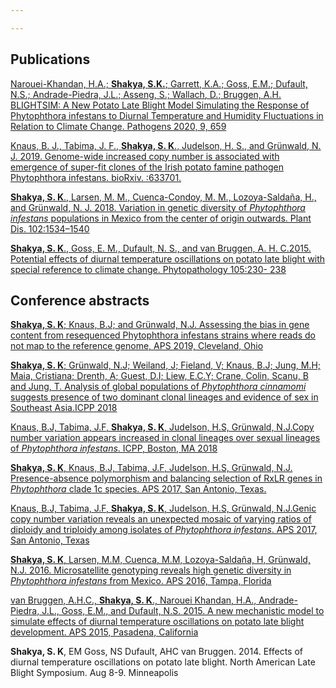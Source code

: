 ```yaml
---

---
```



## **Publications**

[Narouei-Khandan, H.A.; **Shakya, S.K.**; Garrett, K.A.; Goss, E.M.; Dufault, N.S.; Andrade-Piedra, J.L.; Asseng, S.; Wallach, D.; Bruggen, A.H. BLIGHTSIM: A New Potato Late Blight Model Simulating the Response of Phytophthora infestans to Diurnal Temperature and Humidity Fluctuations in Relation to Climate Change. Pathogens 2020, 9, 659](https://www.ncbi.nlm.nih.gov/pmc/articles/PMC7459445/)

[Knaus, B. J., Tabima, J. F., **Shakya, S. K**., Judelson, H. S., and Grünwald, N. J. 2019. Genome-wide increased copy number is associated with emergence of super-fit clones of the Irish potato famine pathogen Phytophthora infestans. bioRxiv. :633701.](https://doi.org/10.1101/633701)

[**Shakya, S. K**., Larsen, M. M., Cuenca-Condoy, M. M., Lozoya-Saldaña, H., and Grünwald, N. J. 2018. Variation in genetic diversity of *Phytophthora infestans* populations in Mexico from the center of origin outwards. Plant Dis. 102:1534–1540](https://apsjournals.apsnet.org/doi/10.1094/PDIS-11-17-1801-RE?mobileUi=0)


[**Shakya, S. K**., Goss, E. M., Dufault, N. S., and van Bruggen, A. H. C.2015. Potential effects of diurnal temperature oscillations on potato late blight with special reference to climate change. Phytopathology 105:230- 238](https://apsjournals.apsnet.org/doi/pdf/10.1094/PHYTO-05-14-0132-R)




## **Conference abstracts**

[**Shakya, S. K**; Knaus, B.J; and Grünwald, N.J. Assessing the bias in gene content from resequenced Phytophthora infestans strains where reads do not map to the reference genome, APS 2019, Cleveland, Ohio](https://apsnet.confex.com/apsnet/2019/meetingapp.cgi/Paper/14383)

[**Shakya, S. K**; Grünwald, N.J; Weiland, J; Fieland, V; Knaus, B.J; Jung, M.H; Maia,
Cristiana; Drenth, A; Guest, D.I; Liew, E.C.Y; Crane, Colin, Scanu, B and Jung, T.
Analysis of global populations of *Phytophthora cinnamomi* suggests presence of two
dominant clonal lineages and evidence of sex in Southeast Asia.ICPP 2018](https://apsjournals.apsnet.org/doi/pdf/10.1094/PHYTO-108-10-S1.1)

[Knaus, B.J, Tabima, J.F, **Shakya, S. K**, Judelson, H.S, Grünwald, N.J.Copy number variation appears increased in clonal lineages over sexual lineages of *Phytophthora infestans*. ICPP, Boston, MA 2018](https://apsjournals.apsnet.org/doi/pdf/10.1094/PHYTO-108-10-S1.1)

[**Shakya, S. K**, Knaus, B.J, Tabima, J.F, Judelson, H.S, Grünwald, N.J. Presence-absence
polymorphism and balancing selection of RxLR genes in *Phytophthora* clade 1c species.
APS 2017, San Antonio, Texas.](https://apsnet.confex.com/apsnet/2017/meetingapp.cgi/Paper/5959)

[Knaus, B.J, Tabima, J.F, **Shakya, S. K**, Judelson, H.S, Grünwald, N.J.Genic copy number variation reveals an unexpected mosaic of varying ratios of diploidy and triploidy among isolates of *Phytophthora infestans*. APS 2017, San Antonio, Texas](https://apsnet.confex.com/apsnet/2017/meetingapp.cgi/Paper/5957)


[**Shakya, S. K**, Larsen, M.M, Cuenca, M.M, Lozoya-Saldaña, H, Grünwald, N.J. 2016. Microsatellite genotyping reveals high genetic diversity in *Phytophthora infestans* from Mexico. APS 2016, Tampa, Florida](https://www.apsnet.org/meetings/Documents/2016_meeting_abstracts/aps2016_172.htm)

[van Bruggen, A.H.C., **Shakya, S. K**., Narouei Khandan, H.A., Andrade-Piedra, J.L., Goss, E.M., and Dufault, N.S. 2015. A new mechanistic model to simulate effects of diurnal temperature oscillations on potato late blight development. APS 2015, Pasadena, California](http://www.apsnet.org/meetings/Documents/2015_meeting_abstracts/aps2015abO201.htm)

**Shakya, S. K**, EM Goss, NS Dufault, AHC van Bruggen. 2014. Effects of diurnal temperature oscillations on potato late blight. North American Late Blight Symposium. Aug 8-9. Minneapolis
